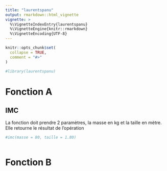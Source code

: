 ```yaml
---
title: "laurentspanu"
output: rmarkdown::html_vignette
vignette: >
  %\VignetteIndexEntry{laurentspanu}
  %\VignetteEngine{knitr::rmarkdown}
  %\VignetteEncoding{UTF-8}
---
```


```r
knitr::opts_chunk$set(
  collapse = TRUE,
  comment = "#>"
)
```

```r
#library(laurentspanu)
```


# Fonction A

## IMC
La fonction doit prendre 2 paramètres, la masse en kg et la taille en mètre. Elle retourne le résultat de l’opération 
```r

#imc(masse = 80, taille = 1.80)



```

# Fonction B

## 
